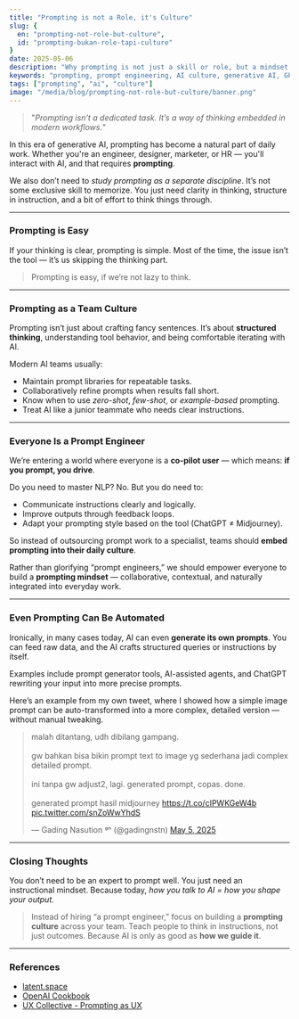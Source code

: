 ```yaml
---
title: "Prompting is not a Role, it's Culture"
slug: {
  en: "prompting-not-role-but-culture",
  id: "prompting-bukan-role-tapi-culture"
}
date: 2025-05-06
description: "Why prompting is not just a skill or role, but a mindset embedded in every modern workflow"
keywords: "prompting, prompt engineering, AI culture, generative AI, GPT"
tags: ["prompting", "ai", "culture"]
image: "/media/blog/prompting-not-role-but-culture/banner.png"
---
```


> "*Prompting isn’t a dedicated task. It’s a way of thinking embedded in modern workflows.*"

In this era of generative AI, prompting has become a natural part of daily work. Whether you're an engineer, designer, marketer, or HR — you'll interact with AI, and that requires **prompting**.

We also don’t need to *study prompting as a separate discipline*. It’s not some exclusive skill to memorize. You just need clarity in thinking, structure in instruction, and a bit of effort to think things through.

---

### Prompting is Easy

If your thinking is clear, prompting is simple. Most of the time, the issue isn’t the tool — it’s us skipping the thinking part.

> Prompting is easy, if we’re not lazy to think.

---

### Prompting as a Team Culture

Prompting isn’t just about crafting fancy sentences. It’s about **structured thinking**, understanding tool behavior, and being comfortable iterating with AI.

Modern AI teams usually:
- Maintain prompt libraries for repeatable tasks.
- Collaboratively refine prompts when results fall short.
- Know when to use *zero-shot*, *few-shot*, or *example-based* prompting.
- Treat AI like a junior teammate who needs clear instructions.

---

### Everyone Is a Prompt Engineer

We’re entering a world where everyone is a **co-pilot user** — which means: **if you prompt, you drive**.

Do you need to master NLP? No. But you do need to:
- Communicate instructions clearly and logically.
- Improve outputs through feedback loops.
- Adapt your prompting style based on the tool (ChatGPT ≠ Midjourney).

So instead of outsourcing prompt work to a specialist, teams should **embed prompting into their daily culture**.

Rather than glorifying “prompt engineers,” we should empower everyone to build a **prompting mindset** — collaborative, contextual, and naturally integrated into everyday work.

---

### Even Prompting Can Be Automated

Ironically, in many cases today, AI can even **generate its own prompts**. You can feed raw data, and the AI crafts structured queries or instructions by itself.

Examples include prompt generator tools, AI-assisted agents, and ChatGPT rewriting your input into more precise prompts.

Here’s an example from my own tweet, where I showed how a simple image prompt can be auto-transformed into a more complex, detailed version — without manual tweaking.

<blockquote class="twitter-tweet" data-theme="dark"><p lang="in" dir="ltr">malah ditantang, udh dibilang gampang.<br /><br />gw bahkan bisa bikin prompt text to image yg sederhana jadi complex detailed prompt.<br /><br />ini tanpa gw adjust2, lagi. generated prompt, copas. done.<br /><br />generated prompt hasil midjourney <a href="https://t.co/cIPWKGeW4b">https://t.co/cIPWKGeW4b</a> <a href="https://t.co/snZoWwYhdS">pic.twitter.com/snZoWwYhdS</a></p>&mdash; Gading Nasution ᵍⁿ (@gadingnstn) <a href="https://twitter.com/gadingnstn/status/1919253686645080368?ref_src=twsrc%5Etfw">May 5, 2025</a></blockquote> <script async src="https://platform.twitter.com/widgets.js" charset="utf-8"></script>

---

### Closing Thoughts

You don’t need to be an expert to prompt well. You just need an instructional mindset. Because today, *how you talk to AI = how you shape your output.*

> Instead of hiring “a prompt engineer,” focus on building a **prompting culture** across your team. Teach people to think in instructions, not just outcomes. Because AI is only as good as **how we guide it**.

---

### References
- [latent.space](https://www.latent.space)
- [OpenAI Cookbook](https://github.com/openai/openai-cookbook)
- [UX Collective - Prompting as UX](https://uxdesign.cc)
